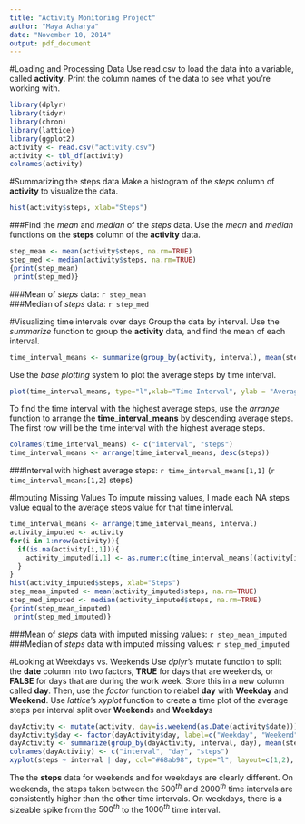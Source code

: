 ```yaml
---
title: "Activity Monitoring Project"
author: "Maya Acharya"
date: "November 10, 2014"
output: pdf_document
---
```

#Loading and Processing Data
Use read.csv to load the data into a variable, called **activity**.
Print the column names of the data to see what you're working with.
```r
library(dplyr)
library(tidyr)
library(chron)
library(lattice)
library(ggplot2)
activity <- read.csv("activity.csv")
activity <- tbl_df(activity)
colnames(activity)
```
#Summarizing the steps data
Make a histogram of the *steps* column of **activity** to visualize the data.
```r
hist(activity$steps, xlab="Steps")
```
  
###Find the *mean* and *median* of the *steps* data.
Use the *mean* and *median* functions on the **steps** column of the **activity** data.
```r
step_mean <- mean(activity$steps, na.rm=TRUE)
step_med <- median(activity$steps, na.rm=TRUE)
{print(step_mean)
 print(step_med)}
```
###Mean of *steps* data: `r step_mean`  
###Median of *steps* data: `r step_med`  

#Visualizing time intervals over days
Group the data by interval. Use the *summarize* function to group the **activity** data, and find the mean of each interval.
```r
time_interval_means <- summarize(group_by(activity, interval), mean(steps, na.rm=TRUE))
```

  
  Use the *base plotting* system to plot the average steps by time interval.
```r
plot(time_interval_means, type="l",xlab="Time Interval", ylab = "Average Steps")
```

  
To find the time interval with the highest average steps, use the *arrange* function to arrange the **time_interval_means** by descending average steps. The first row will be the time interval with the highest average steps. 
```r
colnames(time_interval_means) <- c("interval", "steps")
time_interval_means <- arrange(time_interval_means, desc(steps))
```
  
###Interval with highest average steps: `r time_interval_means[1,1]` 
(`r time_interval_means[1,2]` steps)

#Imputing Missing Values
To impute missing values, I made each NA steps value equal to the average steps value for that time interval.
```r
time_interval_means <- arrange(time_interval_means, interval)
activity_imputed <- activity
for(i in 1:nrow(activity)){
  if(is.na(activity[i,1])){
    activity_imputed[i,1] <- as.numeric(time_interval_means[(activity[i,3]/5)+1,2])
  }
}
hist(activity_imputed$steps, xlab="Steps")
step_mean_imputed <- mean(activity_imputed$steps, na.rm=TRUE)
step_med_imputed <- median(activity_imputed$steps, na.rm=TRUE)
{print(step_mean_imputed)
 print(step_med_imputed)}
```
###Mean of *steps* data with imputed missing values: `r step_mean_imputed`  
###Median of *steps* data with imputed missing values: `r step_med_imputed` 

#Looking at Weekdays vs. Weekends
Use *dplyr*'s mutate function to split the **date** column into two factors, **TRUE** for days that are weekends, or **FALSE** for days that are during the work week. Store this in a new column called **day**. Then, use the *factor* function to relabel **day** with **Weekday** and **Weekend**. Use *lattice*'s *xyplot* function to create a time plot of the average steps per interval split over **Weekend**s and **Weekday**s
```r
dayActivity <- mutate(activity, day=is.weekend(as.Date(activity$date)))
dayActivity$day <- factor(dayActivity$day, label=c("Weekday", "Weekend"))
dayActivity <- summarize(group_by(dayActivity, interval, day), mean(steps, na.rm=TRUE))
colnames(dayActivity) <- c("interval", "day", "steps")
xyplot(steps ~ interval | day, col="#68ab98", type="l", layout=c(1,2), data=dayActivity)
```
  
The the **steps** data for weekends and for weekdays are clearly different. On weekends, the steps taken between the $500^{th}$ and $2000^{th}$ time intervals are consistently higher than the other time intervals. On weekdays, there is a sizeable spike from the $500^{th}$ to the $1000^{th}$ time interval.
